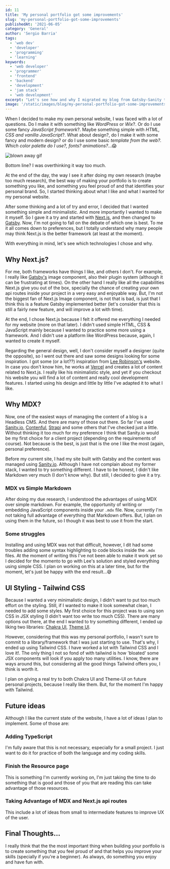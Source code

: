 ```yaml
---
id: 11
title: 'My personal portfolio got some improvements'
slug: 'my-personal-portfolio-got-some-improvements'
publishedAt: '2021-06-05'
category: 'General'
author: 'Sergio Barria'
tags:
  - 'web dev'
  - 'developer'
  - 'programming'
  - 'learning'
keywords:
  - 'web developer'
  - 'programmer'
  - 'frontend'
  - 'backend'
  - 'development'
  - 'jam stack'
  - 'web development'
excerpt: "Let's see how and why I migrated my blog from Gatsby-Sanity to Next-MDX."
image: '/static/images/blog/my-personal-portfolio-got-some-improvements/main-image.png'
---
```


When I decided to make my own personal website, I was faced with a lot of questions. Do I make it with something like *WordPress* or *Wix*?. Or do I use some fancy *JavaScript framework*?. Maybe something simple with *HTML, CSS and vanilla JavaScript*?. What about design?, do I make it with some fancy and modern design? or do I use some basic *template from the web?. Which color palette do I use?, fonts? animations?*...😱

![blown away gif](https://media.giphy.com/media/SACoDGYTvVNhZYNb5a/giphy.gif)

Bottom line? I was overthinking it way too much.

At the end of the day, the way I see it after doing my own research (maybe too much research), the best way of making your portfolio is to create something you like, and something you feel proud of and that identifies your personal brand. So, I started thinking about what I like and what I wanted for my personal website.

After some thinking and a lot of try and error, I decided that I wanted something simple and minimalistic. And more importantly I wanted to make it myself. So I gave it a try and started with [Next.js](https://nextjs.org/), and then changed to [Gatsby](https://www.gatsbyjs.com/). Now, I'm not going to fall on the debate of which one is best. To me it all comes down to preferences, but I totally understand why many people may think Next.js is the better framework (at least at the moment).

With everything in mind, let's see which technologies I chose and why.

## Why Next.js?

For me, both frameworks have things I like, and others I don't. For example, I really like [Gatsby's](https://www.gatsbyjs.com/plugins/gatsby-image/) image component, also their plugin system (although it can be frustrating at times). On the other hand I really like all the capabilities Next.js give you out of the box, specially the chance of creating your own api routes inside your project in a very easy and enjoyable way. But, I'm not the biggest fan of Next.js Image component, is not that is bad, is just that I think this is a feature Gatsby implemented better (let's consider that this is still a fairly new feature, and will improve a lot with time).

At the end, I chose Next.js because I felt it offered me everything I needed for my website (more on that later). I didn't used simple HTML, CSS & JavaScript mainly because I wanted to practice some more using a framework. And I didn't use a platform like WordPress because, again, I wanted to create it myself. 

Regarding the general design, well, I don't consider myself a designer (quite the opposite), so I went out there and saw some designs looking for some inspiration. I got some (or a lot??) inspiration from [Lee Robinson's](https://leerob.io/) website. In case you don't know him, he works at [Vercel](https://vercel.com/) and creates a lot of content related to Next.js. I really like his minimalistic style, and yet if you checkout his website you will find a lot of content and really cool development features. I started using his design and little by little I've adapted it to what I like.

## Why MDX?

Now, one of the easiest ways of managing the content of a blog is a Headless CMS. And there are many of those out there. So far I've used [Sanity.io](https://www.sanity.io/), [Contenful](https://www.contentful.com/), [Strapi](https://strapi.io/) and some others that I've checked just a little. Without thinking it too much for my preference I think that Sanity.io would be my first choice for a client project (depending on the requirements of course). Not because is the best, is just that is the one I like the most (again, personal preference).

Before my current site, I had my site built with Gatsby and the content was managed using [Sanity.io](https://www.sanity.io/). Although I have not complain about my former stack, I wanted to try something different. I have to be honest, I didn't like Markdown very much (I don't know why). But still, I decided to give it a try.

### MDX vs Simple Markdown

After doing my due research, I understood the advantages of using MDX over simple markdown. For example, the opportunity of writing or embedding JavaScript components inside your `.mdx` file. Now, currently I'm not taking full advantage of everything that Markdown offers. But, I plan on using them in the future, so I though it was best to use it from the start.

### Some struggles

Installing and using MDX was not that difficult, however, I dit had some troubles adding some syntax highlighting to code blocks inside the `.mdx` files. At the moment of writing this I've not been able to make it work yet so I decided for the momento to go with Lee's solution and styled everything using simple CSS. I plan on working on this at a later time, but for the moment, let's just be happy with the end result...😅

## UI Styling - Tailwind CSS

Because I wanted a very minimalistic design, I didn't want to put too much effort on the styling. Still, if I wanted to make it look somewhat clean, I needed to add some styles. My first choice for this project was to using son CSS in JSX styling (I didn't want too write too much CSS). There are many options out there, at the end I wanted to try something different, I ended up liking two libraries: [Chakra UI](https://chakra-ui.com/), [Theme UI](https://theme-ui.com/getting-started/). 

However, considering that this was my personal portfolio, I wasn't sure to commit to a library/framework that I was just starting to use. That's why, I ended up using Tailwind CSS. I have worked a lot with Tailwind CSS and I love it!. The only thing I not so fond of with tailwind is how 'bloated' some JSX components will look if you apply too many utilities. I know, there are ways around this, but considering all the good things Tailwind offers you, I think is worth it.

I plan on giving a real try to both Chakra UI and Theme-UI on future personal projects, because I really like them. But, for the moment I'm happy with Tailwind.

## Future ideas

Although I like the current state of the website, I have a lot of ideas I plan to implement. Some of those are:

### Adding TypeScript

I'm fully aware that this is not necessary, especially for a small project. I just want to do it for practice of both the language and my coding skills.

### Finish the Resource page

This is something I'm currently working on, I'm just taking the time to do something that is good and those of you that are reading this can take advantage of those resources.

### Taking Advantage of MDX and Next.js api routes

This include a lot of ideas from small to intermediate features to improve UX of the user.

## Final Thoughts...

I really think that the the most important thing when building your portfolio is to create something that you feel proud of and that helps you improve your skills (specially if you're a beginner). As always, do something you enjoy and have fun with.
